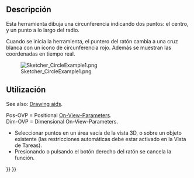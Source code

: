 <languages/>

<div class="mw-translate-fuzzy">
{{Docnav/es
|[[Sketcher_CompCreateCircle/es|Crear un círculo]]
|[[Sketcher_Create3PointCircle/es|Círculo de 3 puntos]]
|[[Sketcher_Workbench/es|Croquizador]]
|IconL=Sketcher_CompCreateCircle.png
|IconR=Sketcher_Create3PointCircle.svg
|IconC=Workbench_Sketcher.svg
}}
</div>

<div class="mw-translate-fuzzy">
{{GuiCommand/es
|Name=Sketcher CreateCircle
|Name/es=Croquizador CrearCírculo
|MenuLocation=Croquis → Geometrías de Croquizador → Crear círculo
|Workbenches=[[Sketcher_Workbench/es|Croquizador]]
|SeeAlso=[[Sketcher_CompCreateArc/es|Croquizador Arco]]
}}
</div>

<span id="Description"></span>
==Descripción==

<div class="mw-translate-fuzzy">
Esta herramienta dibuja una circunferencia indicando dos puntos: el centro, y un punto a lo largo del radio.

Cuando se inicia la herramienta, el puntero del ratón cambia a una cruz blanca con un icono de circunferencia rojo.  Además se muestran las coordenadas en tiempo real.
</div>

[[Image:Sketcher_CircleExample1.png‎]]

<span id="Usage"></span>
==Utilización==

See also: [[Sketcher_Workbench#Drawing_aids|Drawing aids]].

Pos-OVP = Positional [[Sketcher_Preferences#General|On-View-Parameters]]. {{Version|1.0}}<br>
Dim-OVP = Dimensional On-View-Parameters. {{Version|1.0}}

<div class="mw-translate-fuzzy">
* Seleccionar puntos en un área vacía de la vista 3D, o sobre un objeto existente (las restricciones automáticas debe estar activado en la Vista de Tareas).
* Presionando {{KEY|Esc}} o pulsando el botón derecho del ratón se cancela la función.
</div>


<div class="mw-translate-fuzzy">
{{Docnav/es
|[[Sketcher_CompCreateCircle/es|Crear un círculo]]
|[[Sketcher_Create3PointCircle/es|Círculo de 3 puntos]]
|[[Sketcher_Workbench/es|Croquizador]]
|IconL=Sketcher_CompCreateCircle.png
|IconR=Sketcher_Create3PointCircle.svg
|IconC=Workbench_Sketcher.svg
}}
</div>

{{Sketcher_Tools_navi{{#translation:}}}}
{{Userdocnavi{{#translation:}}}}
